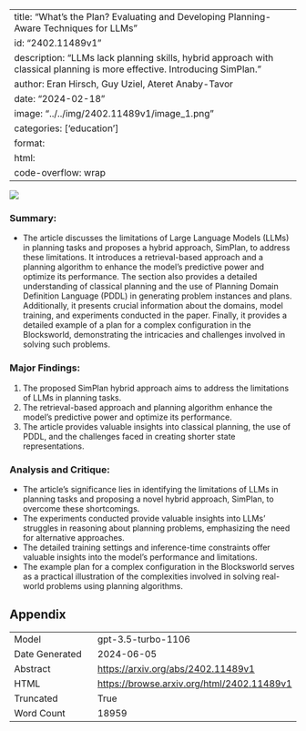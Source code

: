 
---
title: "What's the Plan? Evaluating and Developing Planning-Aware Techniques for LLMs"
id: "2402.11489v1"
description: "LLMs lack planning skills, hybrid approach with classical planning is more effective. Introducing SimPlan."
author: Eran Hirsch, Guy Uziel, Ateret Anaby-Tavor
date: "2024-02-18"
image: "../../img/2402.11489v1/image_1.png"
categories: ['education']
format:
  html:
    code-overflow: wrap
---

![](../../img/2402.11489v1/image_1.png)

### Summary:
- The article discusses the limitations of Large Language Models (LLMs) in planning tasks and proposes a hybrid approach, SimPlan, to address these limitations. It introduces a retrieval-based approach and a planning algorithm to enhance the model's predictive power and optimize its performance. The section also provides a detailed understanding of classical planning and the use of Planning Domain Definition Language (PDDL) in generating problem instances and plans. Additionally, it presents crucial information about the domains, model training, and experiments conducted in the paper. Finally, it provides a detailed example of a plan for a complex configuration in the Blocksworld, demonstrating the intricacies and challenges involved in solving such problems.

### Major Findings:
1. The proposed SimPlan hybrid approach aims to address the limitations of LLMs in planning tasks.
2. The retrieval-based approach and planning algorithm enhance the model's predictive power and optimize its performance.
3. The article provides valuable insights into classical planning, the use of PDDL, and the challenges faced in creating shorter state representations.

### Analysis and Critique:
- The article's significance lies in identifying the limitations of LLMs in planning tasks and proposing a novel hybrid approach, SimPlan, to overcome these shortcomings.
- The experiments conducted provide valuable insights into LLMs' struggles in reasoning about planning problems, emphasizing the need for alternative approaches.
- The detailed training settings and inference-time constraints offer valuable insights into the model's performance and limitations.
- The example plan for a complex configuration in the Blocksworld serves as a practical illustration of the complexities involved in solving real-world problems using planning algorithms.

## Appendix

|          |          |
|----------|----------|
| Model     | gpt-3.5-turbo-1106       |
| Date Generated     | 2024-06-05       |
| Abstract | [https://arxiv.org/abs/2402.11489v1](https://arxiv.org/abs/2402.11489v1)        |
| HTML     | [https://browse.arxiv.org/html/2402.11489v1](https://browse.arxiv.org/html/2402.11489v1)       |
| Truncated       | True       |
| Word Count       | 18959       |